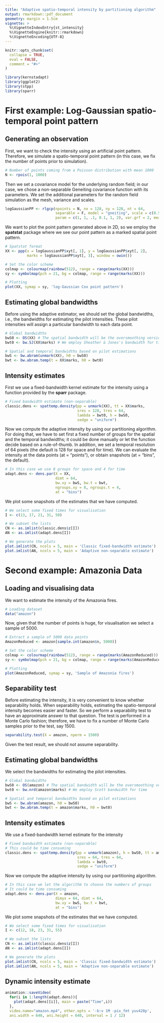 ```yaml
---
title: "Adaptive spatio-temporal intensity by partitioning algorithm"
output: rmarkdown::pdf_document
geometry: margin = 1.5cm
vignette: >
  %\VignetteIndexEntry{st_intensity}
  %\VignetteEngine{knitr::rmarkdown}
  %\VignetteEncoding{UTF-8}
---
```


```r
knitr::opts_chunk$set(
  collapse = TRUE,
  eval = FALSE,
  comment = "#>"
)
```

```r
library(kernstadapt)
library(ggplot2)
library(stpp)
library(sparr)
```

# First example: Log-Gaussian spatio-temporal point pattern

## Generating an observation

First, we want to check the intensity using an artificial point pattern. Therefore, we simulate a spatio-temporal point pattern (in this case, we fix the number of points prior to simulation).

```r
# Number of points coming from a Poisson distribution with mean 1000
N <- rpois(1, 1000)
```

Then we set a covariance model for the underlying random field; in our case, we chose a non-separable Geneiting covariance function with its parameters. We set the additional parameters for the random field simulation as the mesh, variance and scales.

```r
logGaussianPP <- rlgcp(npoints = N, nx = 128, ny = 128, nt = 64,
                       separable = F, model = "gneiting", scale = c(0.5, 0.8),
                       param = c(1, 1, .1, 0.1, 1, 2), var.grf = 2, mean.grf = 1)
```

We want to plot the point pattern generated above in 2D, so we employ the **spatstat** package where we see our point pattern as a marked spatial point pattern.
```r
# Spatstat format
XX <- ppp(x = logGaussianPP$xyt[, 1], y = logGaussianPP$xyt[, 2], 
          marks = logGaussianPP$xyt[, 3], window = owin())

# Set the color scheme
colmap <- colourmap(rainbow(512), range = range(marks(XX)))
sy <- symbolmap(pch = 21, bg = colmap, range = range(marks(XX)))

# Plotting
plot(XX, symap = sy, 'log-Gaussian Cox point pattern')
```

## Estimating global bandwidths

Before using the adaptive estimator, we should set the global bandwidths, i.e., the bandwidths for estimating the pilot intensities. These pilot intensities will assign a particular bandwidth to each data point.

```r
# Global bandwidths
bwS0 <- OS(XX) # The spatial bandwidth will be the oversmoothing version
bwt0 <- bw.SJ(XX$marks) # We employ Sheather & Jones's bandwidth for time 

# Spatial and temporal bandwidths based on pilot estimations
bwS <- bw.abram(unmark(XX), h0 = bwS0)
bwt <- bw.abram.temp(t = XX$marks, h0 = bwt0)
```

## Intensity estimates

First we use a fixed-bandwidth kernel estimate for the intensity using a function provided by the **sparr** package.
```r
# Fixed bandwidth estimate (non-separable)
classic.dens <- spattemp.density(pp = unmark(XX), tt = XX$marks,
                                 sres = 128, tres = 64,
                                 lambda = bwt0, h = bwS0,
                                 sedge = "uniform")
```
Now we compute the adaptive intensity by using our partitioning algorithm. For doing that, we have to set first a fixed number of groups for the spatial and the temporal bandwidths; it could be done manually or let the function decide based on a rule-of-thumb. In addition, we set a temporal resolution of 64 pixels (the default is 128 for space and for time). We can evaluate the intensity at the data points (at = "points"), or obtain snapshots (at = "bins", the default).

```r
# In this case we use 8 groups for space and 4 for time
adapt.dens <- dens.par(X = XX, 
                       dimt = 64,
                       bw.xy = bwS, bw.t = bwt, 
                       ngroups.xy = 8, ngroups.t = 4,
                       at = "bins")
```


We plot some snapshots of the estimates that we have computed. 
```r
# We select some fixed times for visualisation
I <- c(13, 17, 21, 31, 50)

# We subset the lists
CN <- as.imlist(classic.dens$z[I])
AN <- as.imlist(adapt.dens[I])

# We generate the plots
plot.imlist(CN, ncols = 5, main = 'Classic fixed-bandwidth estimate')
plot.imlist(AN, ncols = 5, main = 'Adaptive non-separable estimate')
```

# Second example: Amazonia Data

## Loading and visualising data

We want to estimate the intensity of the Amazonia fires.
```r
# Loading dataset
data("amazon")
```

Now, given that the number of points is huge, for visualisation we select a sample of 5000.
```r
# Extract a sample of 5000 data points
AmazonReduced <- amazon[sample.int(amazon$n, 5000)]

# Set the color scheme
colmap <- colourmap(rainbow(512), range = range(marks(AmazonReduced)))
sy <- symbolmap(pch = 21, bg = colmap, range = range(marks(AmazonReduced)))

# Plotting
plot(AmazonReduced, symap = sy, 'Sample of Amazonia fires')
```


## Separability test

Before estimating the intensity, it is very convenient to know whether separability holds. When separability holds, estimating the spatio-temporal intensity becomes easier and faster. So we perform a separability test to have an approximate answer to that question. The test is performed in a Monte Carlo fashion; therefore, we have to fix a number of Monte Carlo samples prior to the test, say 1500.

```r
separability.test(X = amazon, nperm = 1500)
```

Given the test result, we should not assume separability.

## Estimating global bandwidths

We select the bandwidths for estimating the pilot intensities.

```r
# Global bandwidths
bwS0 <- OS(amazon) # The spatial bandwidth will be the oversmoothing version
bwt0 <- bw.nrd(amazon$marks) # We employ Scott bandwidth for time 

# Spatial and temporal bandwidths based on pilot estimations
bwS <- bw.abram(amazon, h0 = bwS0)
bwt <- bw.abram.temp(t = amazon$marks, h0 = bwt0)
```

## Intensity estimates

We use a fixed-bandwidth kernel estimate for the intensity
```r
# Fixed bandwidth estimate (non-separable)
# This could be time consuming
classic.dens <- spattemp.density(pp = unmark(amazon), h = bwS0, tt = amazon$marks,
                                 sres = 64, tres = 64,
                                 lambda = bwt0,
                                 sedge = "uniform")
```

Now we compute the adaptive intensity by using our partitioning algorithm.

```r
# In this case we let the algorithm to choose the numbers of groups
# It could be time consuming
adapt.dens <- dens.par(X = amazon, 
                       dimyx = 64, dimt = 64,
                       bw.xy = bwS, bw.t = bwt, 
                       at = "bins")
```

We plot some snapshots of the estimates that we have computed. 
```r
# We select some fixed times for visualisation
I <- c(12, 18, 23, 31, 55)

# We subset the lists
CN <- as.imlist(classic.dens$z[I])
AN <- as.imlist(adapt.dens[I])

# We generate the plots
plot.imlist(CN, ncols = 5, main = 'Classic fixed-bandwidth estimate')
plot.imlist(AN, ncols = 5, main = 'Adaptive non-separable estimate')
```

## Dynamic intensity estimate 

```r
animation::saveVideo(
  for(i in 1:length(adapt.dens)){
    plot(adapt.dens[[i]], main = paste("Time",i))
  },
  video.name="amazon.mp4", other.opts = '-b:v 1M -pix_fmt yuv420p', 
  ani.width = 640, ani.height = 640, interval = 1 / 12)

```


